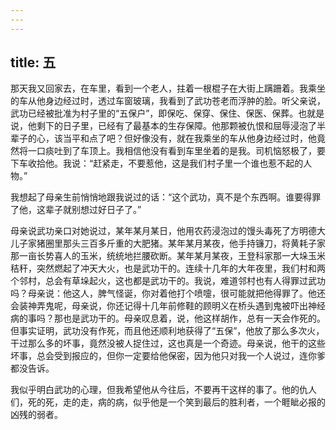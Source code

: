 ```yaml
---
---
---
```

title: 五
---





那天我又回家去，在车里，看到一个老人，拄着一根棍子在大街上蹒跚着。我乘坐的车从他身边经过时，透过车窗玻璃，我看到了武功苍老而浮肿的脸。听父亲说，武功已经被批准为村子里的“五保户”，即保吃、保穿、保住、保医、保葬。也就是说，他剩下的日子里，已经有了最基本的生存保障。他那颗被仇恨和屈辱浸泡了半辈子的心，该当平和点了吧？但好像没有，就在我乘坐的车从他身边经过时，他竟然将一口痰吐到了车顶上。我相信他没有看到车里坐着的是我。司机恼怒极了，要下车收拾他。我说：“赶紧走，不要惹他，这是我们村子里一个谁也惹不起的人物。”

我想起了母亲生前悄悄地跟我说过的话：“这个武功，真不是个东西啊。谁要得罪了他，这辈子就别想过好日子了。”

母亲说武功亲口对她说过，某年某月某日，他用农药浸泡过的馒头毒死了方明德大儿子家猪圈里那头三百多斤重的大肥猪。某年某月某夜，他手持镰刀，将黄耗子家那一亩长势喜人的玉米，统统地拦腰砍断。某年某月某夜，王登科家那一大垛玉米秸秆，突然燃起了冲天大火，也是武功干的。连续十几年的大年夜里，我们村和两个邻村，总会有草垛起火，这也都是武功干的。我说，难道邻村也有人得罪过武功吗？母亲说：他这人，脾气怪诞，你对着他打个喷嚏，很可能就把他得罪了。他还会装神弄鬼呢，母亲说，你还记得十几年前修鞋的顾明义在桥头遇到鬼被吓出神经病的事吗？那也是武功干的。母亲叹息着，说，他这样胡作，总有一天会作死的。但事实证明，武功没有作死，而且他还顺利地获得了“五保”，他放了那么多次火，干过那么多的坏事，竟然没被人捉住过，这也真是一个奇迹。母亲说，他干的这些坏事，总会受到报应的，但你一定要给他保密，因为他只对我一个人说过，连你爹都没告诉。

我似乎明白武功的心理，但我希望他从今往后，不要再干这样的事了。他的仇人们，死的死，走的走，病的病，似乎他是一个笑到最后的胜利者，一个睚眦必报的凶残的弱者。